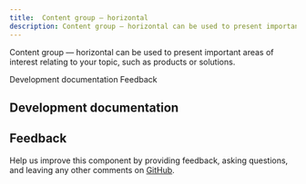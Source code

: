 ```yaml
---
title:  Content group — horizontal
description: Content group — horizontal can be used to present important areas of interest relating to your topic, such as products or solutions. 
---
```



<PageDescription>

Content group — horizontal can be used to present important areas of interest relating to your topic, such as products or solutions. 

</PageDescription>

<AnchorLinks>

<AnchorLink>Development documentation</AnchorLink>
<AnchorLink>Feedback</AnchorLink>

</AnchorLinks>

## Development documentation

<ComponentStatus name="Content group - horizontal" type="layout" />

## Feedback

Help us improve this component by providing feedback, asking questions, and leaving any other comments on [GitHub](https://github.com/carbon-design-system/carbon-for-ibm-dotcom).

